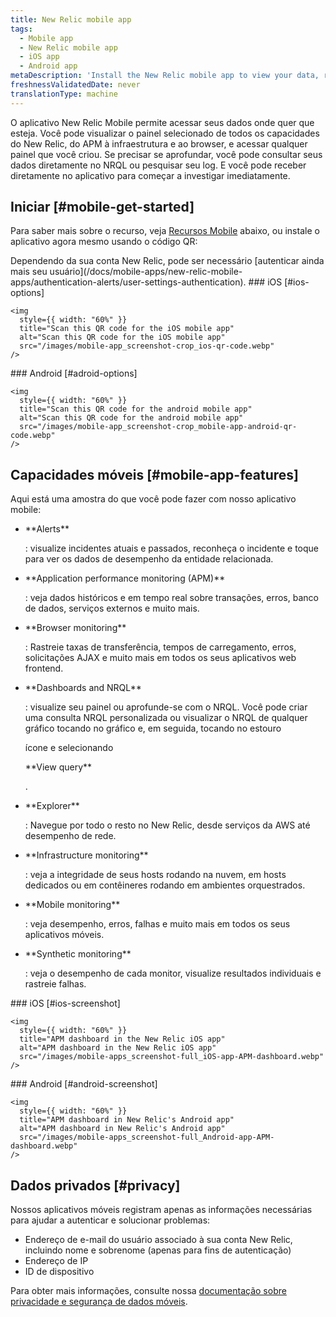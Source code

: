 ```yaml
---
title: New Relic mobile app
tags:
  - Mobile app
  - New Relic mobile app
  - iOS app
  - Android app
metaDescription: 'Install the New Relic mobile app to view your data, run queries, and receive and create alerts.'
freshnessValidatedDate: never
translationType: machine
---
```


O aplicativo New Relic Mobile permite acessar seus dados onde quer que esteja. Você pode visualizar o painel selecionado de todos os capacidades do New Relic, do APM à infraestrutura e ao browser, e acessar qualquer painel que você criou. Se precisar se aprofundar, você pode consultar seus dados diretamente no NRQL ou pesquisar seu log. E você pode receber <InlinePopover type="alerts"/>diretamente no aplicativo para começar a investigar imediatamente.

## Iniciar [#mobile-get-started]

Para saber mais sobre o recurso, veja [Recursos Mobile](#mobile-app-features) abaixo, ou instale o aplicativo agora mesmo usando o código QR:

<Callout variant="tip">
  Dependendo da sua conta New Relic, pode ser necessário [autenticar ainda mais seu usuário](/docs/mobile-apps/new-relic-mobile-apps/authentication-alerts/user-settings-authentication).
</Callout>

<SideBySide>
  <Side>
    ### iOS [#ios-options]

    <img
      style={{ width: "60%" }}
      title="Scan this QR code for the iOS mobile app"
      alt="Scan this QR code for the iOS mobile app"
      src="/images/mobile-app_screenshot-crop_ios-qr-code.webp"
    />
  </Side>

  <Side>
    ### Android [#adroid-options]

    <img
      style={{ width: "60%" }}
      title="Scan this QR code for the android mobile app"
      alt="Scan this QR code for the android mobile app"
      src="/images/mobile-app_screenshot-crop_mobile-app-android-qr-code.webp"
    />
  </Side>
</SideBySide>

## Capacidades móveis [#mobile-app-features]

Aqui está uma amostra do que você pode fazer com nosso aplicativo mobile:

* <DNT>
    **Alerts**
  </DNT>

  : visualize incidentes atuais e passados, reconheça o incidente e toque para ver os dados de desempenho da entidade relacionada.

* <DNT>
    **Application performance monitoring (APM)**
  </DNT>

  : veja dados históricos e em tempo real sobre transações, erros, banco de dados, serviços externos e muito mais.

* <DNT>
    **Browser monitoring**
  </DNT>

  : Rastreie taxas de transferência, tempos de carregamento, erros, solicitações AJAX e muito mais em todos os seus aplicativos web frontend.

* <DNT>
    **Dashboards and NRQL**
  </DNT>

  : visualize seu painel ou aprofunde-se com o NRQL. Você pode criar uma consulta NRQL personalizada ou visualizar o NRQL de qualquer gráfico tocando no gráfico e, em seguida, tocando no estouro

  <Icon name="fe-more-horizontal"/>

  ícone e selecionando

  <DNT>
    **View query**
  </DNT>

  .

* <DNT>
    **Explorer**
  </DNT>

  : Navegue por todo o resto no New Relic, desde serviços da AWS até desempenho de rede.

* <DNT>
    **Infrastructure monitoring**
  </DNT>

  : veja a integridade de seus hosts rodando na nuvem, em hosts dedicados ou em contêineres rodando em ambientes orquestrados.

* <DNT>
    **Mobile monitoring**
  </DNT>

  : veja desempenho, erros, falhas e muito mais em todos os seus aplicativos móveis.

* <DNT>
    **Synthetic monitoring**
  </DNT>

  : veja o desempenho de cada monitor, visualize resultados individuais e rastreie falhas.

<SideBySide>
  <Side>
    ### iOS [#ios-screenshot]

    <img
      style={{ width: "60%" }}
      title="APM dashboard in the New Relic iOS app"
      alt="APM dashboard in the New Relic iOS app"
      src="/images/mobile-apps_screenshot-full_iOS-app-APM-dashboard.webp"
    />
  </Side>

  <Side>
    ### Android [#android-screenshot]

    <img
      style={{ width: "60%" }}
      title="APM dashboard in New Relic's Android app"
      alt="APM dashboard in New Relic's Android app"
      src="/images/mobile-apps_screenshot-full_Android-app-APM-dashboard.webp"
    />
  </Side>
</SideBySide>

## Dados privados [#privacy]

Nossos aplicativos móveis registram apenas as informações necessárias para ajudar a autenticar e solucionar problemas:

* Endereço de e-mail do usuário associado à sua conta New Relic, incluindo nome e sobrenome (apenas para fins de autenticação)
* Endereço de IP
* ID de dispositivo

Para obter mais informações, consulte nossa [documentação sobre privacidade e segurança de dados móveis](/docs/mobile-monitoring/new-relic-mobile/get-started/security-mobile-apps).

